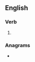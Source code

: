 ==English==

===Verb===
{{head|en|verb form}}

# {{en-third-person singular of|nuzzle}}

===Anagrams===
* {{anagrams|en|a=elnsuzz|snuzzle}}